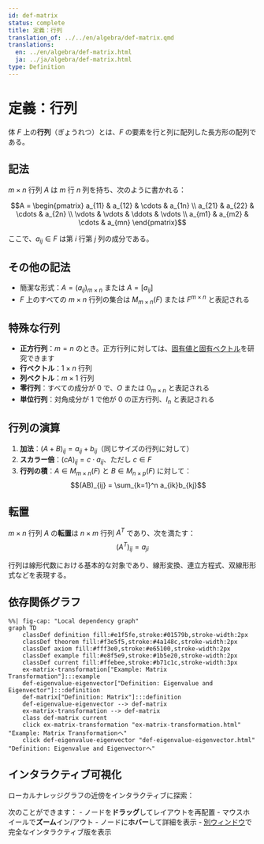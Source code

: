 ```yaml
---
id: def-matrix
status: complete
title: 定義：行列
translation_of: ../../en/algebra/def-matrix.qmd
translations:
  en: ../en/algebra/def-matrix.html
  ja: ../ja/algebra/def-matrix.html
type: Definition
---
```


# 定義：行列 {#def-matrix}

体 $F$ 上の**行列**（ぎょうれつ）とは、$F$ の要素を行と列に配列した長方形の配列である。

## 記法

$m \times n$ 行列 $A$ は $m$ 行 $n$ 列を持ち、次のように書かれる：

$$A = \begin{pmatrix}
a_{11} & a_{12} & \cdots & a_{1n} \\
a_{21} & a_{22} & \cdots & a_{2n} \\
\vdots & \vdots & \ddots & \vdots \\
a_{m1} & a_{m2} & \cdots & a_{mn}
\end{pmatrix}$$

ここで、$a_{ij} \in F$ は第 $i$ 行第 $j$ 列の成分である。

## その他の記法

- 簡潔な形式：$A = (a_{ij})_{m \times n}$ または $A = [a_{ij}]$
- $F$ 上のすべての $m \times n$ 行列の集合は $M_{m \times n}(F)$ または $F^{m \times n}$ と表記される

## 特殊な行列

- **正方行列**：$m = n$ のとき。正方行列に対しては、[固有値と固有ベクトル](def-eigenvalue-eigenvector.qmd)を研究できます
- **行ベクトル**：$1 \times n$ 行列
- **列ベクトル**：$m \times 1$ 行列
- **零行列**：すべての成分が 0 で、$O$ または $0_{m \times n}$ と表記される
- **単位行列**：対角成分が 1 で他が 0 の正方行列、$I_n$ と表記される

## 行列の演算

1. **加法**：$(A + B)_{ij} = a_{ij} + b_{ij}$（同じサイズの行列に対して）
2. **スカラー倍**：$(cA)_{ij} = c \cdot a_{ij}$、ただし $c \in F$
3. **行列の積**：$A \in M_{m \times n}(F)$ と $B \in M_{n \times p}(F)$ に対して：
   $$(AB)_{ij} = \sum_{k=1}^n a_{ik}b_{kj}$$

## 転置

$m \times n$ 行列 $A$ の**転置**は $n \times m$ 行列 $A^T$ であり、次を満たす：
$$(A^T)_{ij} = a_{ji}$$

行列は線形代数における基本的な対象であり、線形変換、連立方程式、双線形形式などを表現する。

## 依存関係グラフ

```mermaid
%%| fig-cap: "Local dependency graph"
graph TD
    classDef definition fill:#e1f5fe,stroke:#01579b,stroke-width:2px
    classDef theorem fill:#f3e5f5,stroke:#4a148c,stroke-width:2px
    classDef axiom fill:#fff3e0,stroke:#e65100,stroke-width:2px
    classDef example fill:#e8f5e9,stroke:#1b5e20,stroke-width:2px
    classDef current fill:#ffebee,stroke:#b71c1c,stroke-width:3px
    ex-matrix-transformation["Example: Matrix Transformation"]:::example
    def-eigenvalue-eigenvector["Definition: Eigenvalue and Eigenvector"]:::definition
    def-matrix["Definition: Matrix"]:::definition
    def-eigenvalue-eigenvector --> def-matrix
    ex-matrix-transformation --> def-matrix
    class def-matrix current
    click ex-matrix-transformation "ex-matrix-transformation.html" "Example: Matrix Transformationへ"
    click def-eigenvalue-eigenvector "def-eigenvalue-eigenvector.html" "Definition: Eigenvalue and Eigenvectorへ"
```

## インタラクティブ可視化

ローカルナレッジグラフの近傍をインタラクティブに探索：

::: {.graph-viz data-id="def-matrix" data-width="700" data-height="500"}
:::

次のことができます：
- ノードを**ドラッグ**してレイアウトを再配置
- マウスホイールで**ズーム**イン/アウト
- ノードに**ホバー**して詳細を表示
- [別ウィンドウ](../../output/interactive/def-matrix.html){target="_blank"}で完全なインタラクティブ版を表示
